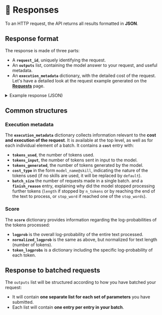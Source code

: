 ---
---

# 💬 Responses

To an HTTP request, the API returns all results formatted in **JSON**.

## Response format

The response is made of three parts:

-   A **`request_id`**, uniquely identifying the request.
-   An **`outputs`** list, containing the model answer to your request, and useful metadata.
-   An **`execution_metadata`** dictionary, with the detailed cost of the request.
    Let's have a detailed look at the request example generated on the **[Requests](/api/specifications/requests)** page.

<details>
<summary>Example response (JSON)</summary>

```json
{
    "request_id": "734e8d5a-a186-4d14-b2e4-be26f7fee6dc",
    "outputs": [
        [
            {
                "input_text": "Il était une fois",
                "completions": [
                    {
                        "output_text": ", un pays où il faisait toujours beau.\nLes gens y vivaient heureux et en sécurité. Ils avaient de l'argent",
                        "score": {
                            "logprob": -42.8507080078125,
                            "normalized_logprob": -1.7140283203125,
                            "token_logprobs": null
                        },
                        "execution_metadata": {
                            "cost": {
                                "tokens_used": 29,
                                "tokens_input": 4,
                                "tokens_generated": 25,
                                "cost_type": "lyra-fr@default",
                                "batch_size": 1
                            },
                            "finish_reason": "length"
                        }
                    }
                ]
            }
        ]
    ],
    "costs": {
        "lyra-fr@default": {
            "total_tokens_used": 29,
            "total_tokens_input": 4,
            "total_tokens_generated": 25,
            "batch_size": 1
        }
    }
}
```

</details>

## Common structures

### Execution metadata

The **`execution_metadata`** dictionary collects information relevant to the **cost and execution of the request**. It is
available at the top level, as well as for each individual element of a batch. It contains a **`cost`** entry with:

-   **`tokens_used`**, the number of tokens used.
-   **`tokens_input`**, the number of tokens sent in input to the model.
-   **`tokens_generated`**, the number of tokens generated by the model.
-   **`cost_type`** in the form `model_name@skill`, indicating the nature of the tokens used (if no skills are used, it will
    be replaced by `default`).
-   **`batch_size`** the number of requests made in a single batch.
    and a **`finish_reason`** entry, explaining why did the model stopped processing further tokens (`length` if stopped by `n_tokens` or by reaching
    the end of the text to process, or `stop_word` if reached one of the `stop_words`).

### Score

The **`score`** dictionary provides information regarding the log-probabilities of the tokens processed:

-   **`logprob`** is the overall log-probability of the entire text processed.
-   **`normalized_logprob`** is the same as above, but normalized for text length (number of tokens).
-   **`token_logprobs`** is a dictionary including the specific log-probability of each token.

## Response to batched requests

The `outputs` list will be structured according to how you have batched your request:

-   It will contain **one separate list for each set of parameters** you have submitted.
-   Each list will contain **one entry per entry in your batch**.
